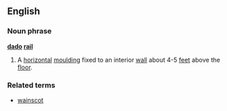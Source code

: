 ==English==
===Noun phrase===
{{wikipedia}}
'''[[dado]] [[rail]]'''
#A [[horizontal]] [[moulding]] fixed to an interior [[wall]] about 4-5 [[feet]] above the [[floor]].
===Related terms===
*[[wainscot]]